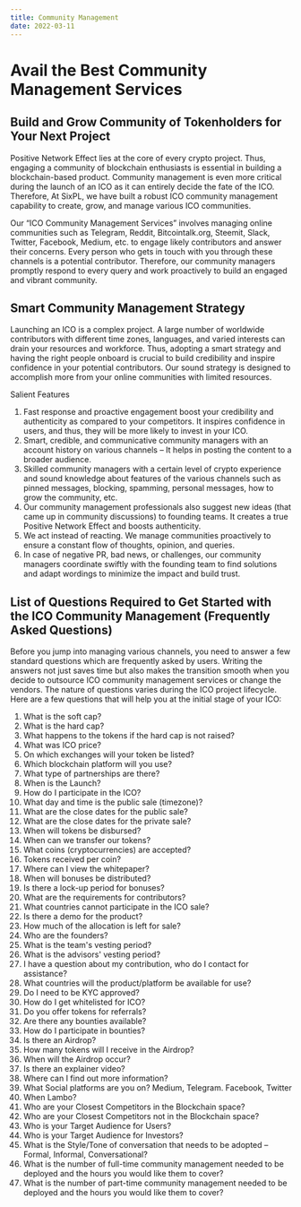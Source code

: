 ```yaml
---
title: Community Management
date: 2022-03-11
---
```


# Avail the Best Community Management Services

## Build and Grow Community of Tokenholders for Your Next Project

Positive Network Effect lies at the core of every crypto project. Thus, engaging a community of blockchain enthusiasts is essential in building a blockchain-based product. Community management is even more critical during the launch of an ICO as it can entirely decide the fate of the ICO. Therefore, At SixPL, we have built a robust ICO community management capability to create, grow, and manage various ICO communities.

Our “ICO Community Management Services” involves managing online communities such as Telegram, Reddit, Bitcointalk.org, Steemit, Slack, Twitter, Facebook, Medium, etc. to engage likely contributors and answer their concerns. Every person who gets in touch with you through these channels is a potential contributor. Therefore, our community managers promptly respond to every query and work proactively to build an engaged and vibrant community.

## Smart Community Management Strategy

Launching an ICO is a complex project. A large number of worldwide contributors with different time zones, languages, and varied interests can drain your resources and workforce. Thus, adopting a smart strategy and having the right people onboard is crucial to build credibility and inspire confidence in your potential contributors. Our sound strategy is designed to accomplish more from your online communities with limited resources.

Salient Features

1. Fast response and proactive engagement boost your credibility and authenticity as compared to your competitors. It inspires confidence in users, and thus, they will be more likely to invest in your ICO.
2. Smart, credible, and communicative community managers with an account history on various channels – It helps in posting the content to a broader audience.
3. Skilled community managers with a certain level of crypto experience and sound knowledge about features of the various channels such as pinned messages, blocking, spamming, personal messages, how to grow the community, etc.
4. Our community management professionals also suggest new ideas (that came up in community discussions) to founding teams. It creates a true Positive Network Effect and boosts authenticity.
5. We act instead of reacting. We manage communities proactively to ensure a constant flow of thoughts, opinion, and queries.
6. In case of negative PR, bad news, or challenges, our community managers coordinate swiftly with the founding team to find solutions and adapt wordings to minimize the impact and build trust.

## List of Questions Required to Get Started with the ICO Community Management (Frequently Asked Questions)

Before you jump into managing various channels, you need to answer a few standard questions which are frequently asked by users. Writing the answers not just saves time but also makes the transition smooth when you decide to outsource ICO community management services or change the vendors. The nature of questions varies during the ICO project lifecycle. 
Here are a few questions that will help you at the initial stage of your ICO: 

1. What is the soft cap?
2. What is the hard cap?
3. What happens to the tokens if the hard cap is not raised?
4. What was ICO price?
5. On which exchanges will your token be listed?
6. Which blockchain platform will you use?
7. What type of partnerships are there?
8. When is the Launch?
9. How do I participate in the ICO?
10. What day and time is the public sale (timezone)?
11. What are the close dates for the public sale?
12. What are the close dates for the private sale?
13. When will tokens be disbursed?
14. When can we transfer our tokens?
15. What coins (cryptocurrencies) are accepted?
16. Tokens received per coin?
17. Where can I view the whitepaper?
18. When will bonuses be distributed?
19. Is there a lock-up period for bonuses?
20. What are the requirements for contributors?
21. What countries cannot participate in the ICO sale?
22. Is there a demo for the product?
23. How much of the allocation is left for sale?
24. Who are the founders?
25. What is the team's vesting period?
26. What is the advisors' vesting period?
27. I have a question about my contribution, who do I contact for assistance?
28. What countries will the product/platform be available for use?
29. Do I need to be KYC approved?
30. How do I get whitelisted for ICO?
31. Do you offer tokens for referrals?
32. Are there any bounties available?
33. How do I participate in bounties?
34. Is there an Airdrop?
35. How many tokens will I receive in the Airdrop?
36. When will the Airdrop occur?
37. Is there an explainer video?
38. Where can I find out more information?
39. What Social platforms are you on? Medium, Telegram. Facebook, Twitter
40. When Lambo?
41. Who are your Closest Competitors in the Blockchain space?
42. Who are your Closest Competitors not in the Blockchain space?
43. Who is your Target Audience for Users?
44. Who is your Target Audience for Investors?
45. What is the Style/Tone of conversation that needs to be adopted – Formal, Informal, Conversational?
46. What is the number of full-time community management needed to be deployed and the hours you would like them to cover?
47. What is the number of part-time community management needed to be deployed and the hours you would like them to cover?
